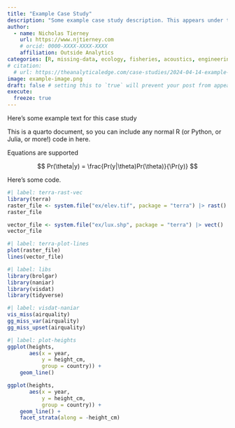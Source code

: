 ```yaml
---
title: "Example Case Study"
description: "Some example case study description. This appears under the title, and is also on the listings page."
author:
  - name: Nicholas Tierney
    url: https://www.njtierney.com
    # orcid: 0000-XXXX-XXXX-XXXX
    affiliation: Outside Analytics
categories: [R, missing-data, ecology, fisheries, acoustics, engineering, medical-research] # self-defined categories
# citation: 
  # url: https://theanalyticaledge.com/case-studies/2024-04-14-example-case-study/ 
image: example-image.png
draft: false # setting this to `true` will prevent your post from appearing on your listing page until you're ready!
execute: 
  freeze: true
---
```


Here's some example text for this case study

This is a quarto document, so you can include any normal R (or Python, or Julia, or more!) code in here.

Equations are supported

$$
Pr(\theta|y) = \frac{Pr(y|\theta)Pr(\theta)}{\Pr(y)}
$$

Here's some code.

```r
#| label: terra-rast-vec
library(terra)
raster_file <- system.file("ex/elev.tif", package = "terra") |> rast()
raster_file

vector_file <- system.file("ex/lux.shp", package = "terra") |> vect()
vector_file

```

```r
#| label: terra-plot-lines
plot(raster_file)
lines(vector_file)

```

```r
#| label: libs
library(brolgar)
library(naniar)
library(visdat)
library(tidyverse)

```

```r
#| label: visdat-naniar
vis_miss(airquality)
gg_miss_var(airquality)
gg_miss_upset(airquality)

```

```r
#| label: plot-heights
ggplot(heights,
       aes(x = year,
           y = height_cm,
           group = country)) + 
    geom_line()

ggplot(heights,
       aes(x = year,
           y = height_cm,
           group = country)) + 
    geom_line() +
    facet_strata(along = -height_cm)
```
